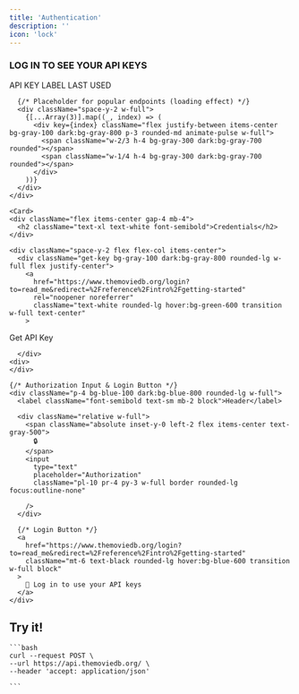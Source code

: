 ---
title: 'Authentication'
description: ''
icon: 'lock'
---

<div className="response-container mt-6">
  <ResponseField className="w-full max-w-full">
    <h3 className="text-sm mb-5 font-semibold text-gray-800 dark:text-gray-300">LOG IN TO SEE YOUR API KEYS</h3>
    <div className="bg-white dark:bg-gray-900 p-2 sm:p-4 rounded-lg border border-gray-200 dark:border-gray-700 w-full max-w-full flex flex-col">
      <div className="flex items-center mb-3">
        <span className="text-xs text-gray-400 mx-6">API KEY</span>
        <span className="text-xs text-gray-400 mx-6  px-12">LABEL</span>
        <span className="text-xs text-gray-400 mx-6 px-12">LAST USED</span>
      </div>
      
      {/* Placeholder for popular endpoints (loading effect) */}
      <div className="space-y-2 w-full">
        {[...Array(3)].map((_, index) => (
          <div key={index} className="flex justify-between items-center bg-gray-100 dark:bg-gray-800 p-3 rounded-md animate-pulse w-full">
            <span className="w-2/3 h-4 bg-gray-300 dark:bg-gray-700 rounded"></span>
            <span className="w-1/4 h-4 bg-gray-300 dark:bg-gray-700 rounded"></span>
          </div>
        ))}
      </div>
    </div>
  </ResponseField>
</div>

    <Card>
    <div className="flex items-center gap-4 mb-4">
      <h2 className="text-xl text-white font-semibold">Credentials</h2>
    </div>

    <div className="space-y-2 flex flex-col items-center">
      <div className="get-key bg-gray-100 dark:bg-gray-800 rounded-lg w-full flex justify-center">
        <a  
          href="https://www.themoviedb.org/login?to=read_me&redirect=%2Freference%2Fintro%2Fgetting-started" 
          rel="noopener noreferrer"
          className="text-white rounded-lg hover:bg-green-600 transition w-full text-center"
        >
  Get API Key
</a>

      </div>
    <div>
    </div>

    {/* Authorization Input & Login Button */}
    <div className="p-4 bg-blue-100 dark:bg-blue-800 rounded-lg w-full">
      <label className="font-semibold text-sm mb-2 block">Header</label>
    
      <div className="relative w-full">
        <span className="absolute inset-y-0 left-2 flex items-center text-gray-500">
          🔒
        </span>
        <input 
          type="text" 
          placeholder="Authorization"
          className="pl-10 pr-4 py-3 w-full border rounded-lg focus:outline-none"

        />
      </div>

      {/* Login Button */}
      <a 
        href="https://www.themoviedb.org/login?to=read_me&redirect=%2Freference%2Fintro%2Fgetting-started"
        className="mt-6 text-black rounded-lg hover:bg-blue-600 transition w-full block"
      >
        🔑 Log in to use your API keys
      </a>
    </div>
  </div>

  </Card>

  <Card>
    <div className="flex items-center gap-4 mb-4">
      <h2 className="text-xl text-white font-semibold">Try it!</h2>
    </div>
  </Card>

    ```bash
    curl --request POST \
    --url https://api.themoviedb.org/ \
    --header 'accept: application/json'

    ```
